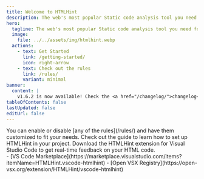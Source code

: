 ```yaml
---
title: Welcome to HTMLHint
description: The web's most popular Static code analysis tool you need for your HTML. Available as a CLI tool, VS Code extension, and more.
hero:
  tagline: The web's most popular Static code analysis tool you need for your HTML
  image:
    file: ../../assets/img/htmlhint.webp
  actions:
    - text: Get Started
      link: /getting-started/
      icon: right-arrow
    - text: Check out the rules
      link: /rules/
      variant: minimal
banner:
  content: |
    v1.6.2 is now available! Check the <a href="/changelog/">changelog</a> to see what's new.
tableOfContents: false
lastUpdated: false
editUrl: false
---
```



<CardGrid>
  <Card title="Configure the rules" icon="setting">
    You can enable or disable [any of the rules](/rules/) and have them
    customized to fit your needs. Check out the guide to learn how to set up
    HTMLHint in your project.
  </Card>
  <Card title="VS Code Extension" icon="star">
    Download the HTMLHint extension for Visual Studio Code to get real-time
    feedback on your HTML code.
    <div class="mt-1">
      - [VS Code
      Marketplace](https://marketplace.visualstudio.com/items?itemName=HTMLHint.vscode-htmlhint)
      - [Open VSX
      Registry](https://open-vsx.org/extension/HTMLHint/vscode-htmlhint)
    </div>
  </Card>
</CardGrid>
